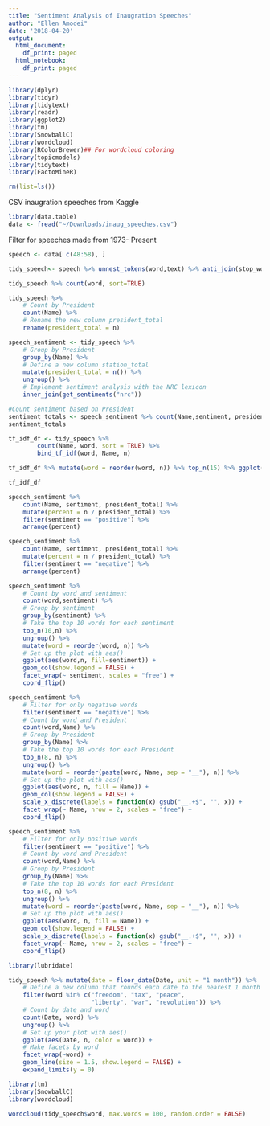 ```yaml
---
title: "Sentiment Analysis of Inaugration Speeches"
author: "Ellen Amodei"
date: '2018-04-20'
output:
  html_document:
    df_print: paged
  html_notebook:
    df_print: paged
---
```


```r
library(dplyr)
library(tidyr)
library(tidytext)
library(readr)
library(ggplot2)
library(tm)
library(SnowballC)
library(wordcloud) 
library(RColorBrewer)## For wordcloud coloring
library(topicmodels)
library(tidytext)
library(FactoMineR)

```


```r
rm(list=ls())

```
CSV inaugration speeches from Kaggle
```r
library(data.table)
data <- fread("~/Downloads/inaug_speeches.csv")


```

Filter for speeches made from 1973- Present
```r
speech <- data[ c(48:58), ]
```


```r
tidy_speech<- speech %>% unnest_tokens(word,text) %>% anti_join(stop_words)

tidy_speech %>% count(word, sort=TRUE)

```

```r
tidy_speech %>%
    # Count by President
    count(Name) %>%
    # Rename the new column president_total
    rename(president_total = n)
```



```r
speech_sentiment <- tidy_speech %>% 
    # Group by President
    group_by(Name) %>% 
    # Define a new column station_total
    mutate(president_total = n()) %>%
    ungroup() %>%
    # Implement sentiment analysis with the NRC lexicon
    inner_join(get_sentiments("nrc"))
```


```r
#Count sentiment based on President
sentiment_totals <- speech_sentiment %>% count(Name,sentiment, president_total)
sentiment_totals
```


```r
tf_idf_df <- tidy_speech %>% 
        count(Name, word, sort = TRUE) %>%
        bind_tf_idf(word, Name, n)

tf_idf_df %>% mutate(word = reorder(word, n)) %>% top_n(15) %>% ggplot(aes(x=word, y=tf_idf, fill = Name)) + geom_col() + coord_flip()

tf_idf_df
```

```r
speech_sentiment %>% 
    count(Name, sentiment, president_total) %>%
    mutate(percent = n / president_total) %>%
    filter(sentiment == "positive") %>%
    arrange(percent)   
```

```r
speech_sentiment %>% 
    count(Name, sentiment, president_total) %>%
    mutate(percent = n / president_total) %>%
    filter(sentiment == "negative") %>%
    arrange(percent)
```


```r
speech_sentiment %>%
    # Count by word and sentiment
    count(word,sentiment) %>%
    # Group by sentiment
    group_by(sentiment) %>%
    # Take the top 10 words for each sentiment
    top_n(10,n) %>%
    ungroup() %>%
    mutate(word = reorder(word, n)) %>%
    # Set up the plot with aes()
    ggplot(aes(word,n, fill=sentiment)) +
    geom_col(show.legend = FALSE) +
    facet_wrap(~ sentiment, scales = "free") +
    coord_flip()
```


```r
speech_sentiment %>%
    # Filter for only negative words
    filter(sentiment == "negative") %>%
    # Count by word and President
    count(word,Name) %>%
    # Group by President
    group_by(Name) %>%
    # Take the top 10 words for each President
    top_n(8, n) %>%
    ungroup() %>%
    mutate(word = reorder(paste(word, Name, sep = "__"), n)) %>%
    # Set up the plot with aes()
    ggplot(aes(word, n, fill = Name)) +
    geom_col(show.legend = FALSE) +
    scale_x_discrete(labels = function(x) gsub("__.+$", "", x)) +
    facet_wrap(~ Name, nrow = 2, scales = "free") +
    coord_flip()
```


```r
speech_sentiment %>%
    # Filter for only positive words
    filter(sentiment == "positive") %>%
    # Count by word and President
    count(word,Name) %>%
    # Group by President
    group_by(Name) %>%
    # Take the top 10 words for each President
    top_n(8, n) %>%
    ungroup() %>%
    mutate(word = reorder(paste(word, Name, sep = "__"), n)) %>%
    # Set up the plot with aes()
    ggplot(aes(word, n, fill = Name)) +
    geom_col(show.legend = FALSE) +
    scale_x_discrete(labels = function(x) gsub("__.+$", "", x)) +
    facet_wrap(~ Name, nrow = 2, scales = "free") +
    coord_flip()
```






```r
library(lubridate)

tidy_speech %>% mutate(date = floor_date(Date, unit = "1 month")) %>%
    # Define a new column that rounds each date to the nearest 1 month
    filter(word %in% c("freedom", "tax", "peace",
                       "liberty", "war", "revolution")) %>%
    # Count by date and word
    count(Date, word) %>%
    ungroup() %>%
    # Set up your plot with aes()
    ggplot(aes(Date, n, color = word)) +
    # Make facets by word
    facet_wrap(~word) +
    geom_line(size = 1.5, show.legend = FALSE) +
    expand_limits(y = 0)
```


```r
library(tm)
library(SnowballC)
library(wordcloud)

wordcloud(tidy_speech$word, max.words = 100, random.order = FALSE)
```

